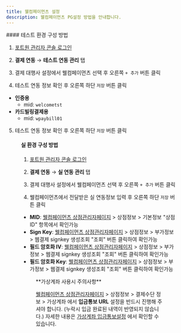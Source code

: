 ```yaml
---
title: 웰컴페이먼츠 설정
description: 웰컴페이먼츠 PG설정 방법을 안내합니다.
---
```





<Tabs>
<Tab title="테스트 결제">
#### 테스트 환경 구성 방법

1. [포트원 관리자 콘솔 로그인](https://admin.portone.io/integration)
2. **결제 연동** → **테스트 연동 관리** 탭
3. 결제 대행사 설정에서 웰컴페이먼츠 선택 후 오른쪽 `+ 추가` 버튼 클릭

   <Figure src={screenshot1} />

4. 테스트 연동 정보 확인 후 오른쪽 하단 `저장` 버튼 클릭

- **인증용**
  - mid: `welcometst`
- **카드빌링결제용**
  - mid: `wpaybill01`

5. 테스트 연동 정보 확인 후 오른쪽 하단 `저장` 버튼 클릭

<Figure src={screenshot2} width="375" />

</Tab>

<Tab title="실 결제">

#### 실 환경 구성 방법

1. [포트원 관리자 콘솔 로그인](https://admin.portone.io/integration)
2. **결제 연동** → **실 연동 관리** 탭
3. 결제 대행사 설정에서 웰컴페이먼츠 선택 후 오른쪽 `+ 추가` 버튼 클릭

   <Figure src={screenshot3} />

4. 웰컴페이먼츠에서 전달받은 실 연동정보 입력 후 오른쪽 하단 `저장` 버튼 클릭

- **MID**: [웰컴페이먼츠 상점관리자페이지](https://wbiz.paywelcome.co.kr/) > 상점정보 > 기본정보 "상점 ID" 항목에서 확인가능
- **Sign Key**: [웰컴페이먼츠 상점관리자페이지](https://wbiz.paywelcome.co.kr/) > 상점정보 > 부가정보 > 웹결제 signkey 생성조회 "조회" 버튼 클릭하여 확인가능
- **필드 암호화 IV**: [웰컴페이먼츠 상점관리자페이지](https://wbiz.paywelcome.co.kr/) > 상점정보 > 부가정보 > 웹결제 signkey 생성조회 "조회" 버튼 클릭하여 확인가능
- **필드 암호화 Key**: [웰컴페이먼츠 상점관리자페이지](https://wbiz.paywelcome.co.kr/) > 상점정보 > 부가정보 > 웹결제 signkey 생성조회 "조회" 버튼 클릭하여 확인가능

<Figure src={screenshot4} width="375" />

<Hint style="info">
**가상계좌 사용시 주의사항**

[웰컴페이먼츠 상점관리자페이지](https://wbiz.paywelcome.co.kr/) > 상점정보 > 결제수단 정보 > 가상계좌 에서 **입금통보 URL** 설정을 반드시 진행해 주셔야 합니다. (누락시 입금 완료된 내역이 반영되지 않습니다.)
자세한 내용은 [가상계좌 입금통보설정](https://developers.portone.io/docs/ko/result/notice) 에서 확인할 수 있습니다.

</Hint>

</Tab>
</Tabs>
